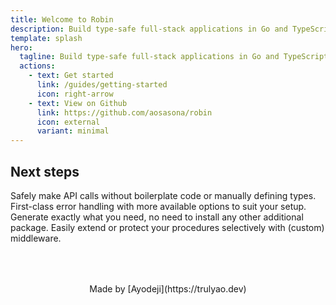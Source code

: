 ```yaml
---
title: Welcome to Robin
description: Build type-safe full-stack applications in Go and TypeScript faster and easier!
template: splash
hero:
  tagline: Build type-safe full-stack applications in Go and TypeScript faster and easier!
  actions:
    - text: Get started
      link: /guides/getting-started
      icon: right-arrow
    - text: View on Github
      link: https://github.com/aosasona/robin
      icon: external
      variant: minimal
---
```



## Next steps

<CardGrid stagger>
  <Card title="Full type-safety" icon="rocket">
    Safely make API calls without boilerplate code or manually defining types.
  </Card>
  <Card title="Error handling" icon="error">
    First-class error handling with more available options to suit your setup.
  </Card>
  <Card title="Zero-dependency client" icon="setting">
    Generate exactly what you need, no need to install any other additional package.
  </Card>
  <Card title="Middleware support" icon="open-book">
    Easily extend or protect your procedures selectively with (custom) middleware.
  </Card>
</CardGrid>

<footer style="text-align:center; margin-top: 4rem;">
  Made by [Ayodeji](https://trulyao.dev)
</footer>

